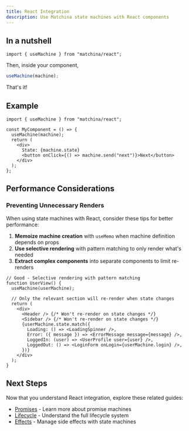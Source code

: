 ```yaml
---
title: React Integration
description: Use Matchina state machines with React components
---
```



## In a nutshell

```tsx
import { useMachine } from "matchina/react";
```

Then, inside your component,

```ts
useMachine(machine);
```

That's it!

## Example

```tsx
import { useMachine } from "matchina/react";

const MyComponent = () => {
  useMachine(machine);
  return (
    <div>
      State: {machine.state}
      <button onClick={() => machine.send("next")}>Next</button>
    </div>
  );
};
```

## Performance Considerations

### Preventing Unnecessary Renders

When using state machines with React, consider these tips for better performance:

1. **Memoize machine creation** with `useMemo` when machine definition depends on props
2. **Use selective rendering** with pattern matching to only render what's needed
3. **Extract complex components** into separate components to limit re-renders

```tsx
// Good - Selective rendering with pattern matching
function UserView() {
  useMachine(userMachine);

  // Only the relevant section will re-render when state changes
  return (
    <div>
      <Header /> {/* Won't re-render on state changes */}
      <Sidebar /> {/* Won't re-render on state changes */}
      {userMachine.state.match({
        Loading: () => <LoadingSpinner />,
        Error: ({ message }) => <ErrorMessage message={message} />,
        LoggedIn: (user) => <UserProfile user={user} />,
        LoggedOut: () => <LoginForm onLogin={userMachine.login} />,
      })}
    </div>
  );
}
```

## Next Steps

Now that you understand React integration, explore these related guides:

- [Promises](/guides/promises) - Learn more about promise machines
- [Lifecycle](/guides/lifecycle) - Understand the full lifecycle system
- [Effects](/guides/effects) - Manage side effects with state machines
